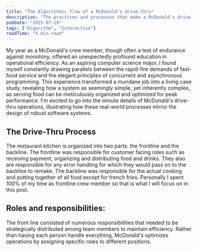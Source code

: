 ```yaml
---
title: "The Algorithmic flow of a McDonald's drive-thru"
description: "The practices and processes that make a McDonald's drive-thru efficient and effective."
pubDate: "2025-07-29"
tags: ["Algorithm", "Interactive"]
readTime: "X min read"
---
```


My year as a McDonald's crew member, though often a test of endurance against monotony, 
offered an unexpectedly profound education in operational efficiency. 
As an aspiring computer science major, 
I found myself constantly drawing parallels between the rapid-fire 
demands of fast-food service and the elegant principles of concurrent and 
asynchronous programming. This experience transformed a mundane job into a living case study, 
revealing how a system as seemingly simple, yet inherently complex, as serving food can be 
meticulously organized and optimized for peak performance. I'm excited to go into the minute 
details of McDonald's drive-thru operations, illustrating how these real-world processes mirror 
the design of robust software systems.
## The Drive-Thru Process
The restaurant kitchen is organized into two parts. the frontline and the backline. 
The frontline was responsible for customer facing roles such as receiving payment, organizing 
and distributing food and drinks. They also are responsible for any error handling for which 
they would pass on to the backline to remake. The backline was responsible for the actual 
cooking and putting together of all food except for french fries. Personally 
I spent 100% of my time as frontline crew member so that is what I will focus on in this post.
## Roles and responsibilities:
The front line consisted of numerous responsibilities that needed to be strategically distributed among team members to maintain efficiency. 
Rather than having each person handle everything, McDonald's optimizes 
operations by assigning specific roles to different positions.


<RoleAssignment />

